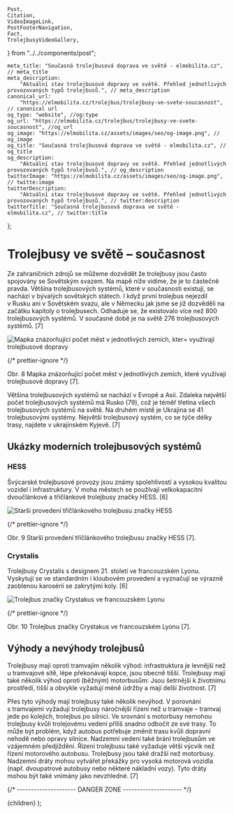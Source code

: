 	Post,
	Citation,
	VideoImageLink,
	PostFooterNavigation,
	Fact,
	TrolejbusyVideoGallery,
} from "../../components/post";


	meta_title: "Současná trolejbusová doprava ve světě - elmobilita.cz", // meta_title
	meta_description:
		"Aktuální stav trolejbusové dopravy ve světě. Přehled jednotlivých provozovaných typů trolejbusů.", // meta_description
	canonical_url:
		"https://elmobilita.cz/trolejbus/trolejbusy-ve-svete-soucasnost", // canonical url
	og_type: "website", //og:type
	og_url: "https://elmobilita.cz/trolejbus/trolejbusy-ve-svete-soucasnost", //og_url
	og_image: "https://elmobilita.cz/assets/images/seo/og-image.png", // og_image
	og_title: "Současná trolejbusová doprava ve světě - elmobilita.cz", // og_title
	og_description:
		"Aktuální stav trolejbusové dopravy ve světě. Přehled jednotlivých provozovaných typů trolejbusů.", // og_description
	twitterImage: "https://elmobilita.cz/assets/images/seo/og-image.png", // twitte:image
	twitterDescription:
		"Aktuální stav trolejbusové dopravy ve světě. Přehled jednotlivých provozovaných typů trolejbusů.", // twitter:description
	twitterTitle: "Současná trolejbusová doprava ve světě - elmobilita.cz", // twitter:title
};

# Trolejbusy ve světě – současnost

Ze zahraničních zdrojů se můžeme dozvědět že trolejbusy jsou často spojovány se Sovětským svazem. Na mapě níže vidíme, že je to částečně pravda. Většina trolejbusových systémů, které v současnosti existují, se nachází v&nbsp;bývalých sovětských státech. I&nbsp;když první trolejbus nejezdil v&nbsp;Rusku ani v&nbsp;Sovětském svazu, ale v Německu jak jsme se již dozvěděli na začátku kapitoly o&nbsp;trolejbusech. Odhaduje se, že existovalo více než 800 trolejbusových systémů. V&nbsp;současné době je na světě 276 trolejbusových systémů.&nbsp;<Citation href="/trolejbus/zdroje/#trolleybus-systems">[7]</Citation>

![Mapka znázorňující počet měst v jednotlivých zemích, kter= využívají trolejbusové dopravy](/assets/images/trolejbus/world-trolleybuses-map.webp)

{/* prettier-ignore */}
<figcaption>
	Obr. 8 Mapka znázorňující počet měst v&nbsp;jednotlivých zemích, které využívají trolejbusové dopravy&nbsp;<Citation href="/trolejbus/zdroje/#trolleybus-systems">[7]</Citation>.
</figcaption>

Většina trolejbusových systémů se nachází v Evropě a&nbsp;Asii. Zdaleka největší počet trolejbusových systémů má Rusko (79), což je téměř třetina všech trolejbusových systémů na světě. Na druhém místě je Ukrajina se 41 trolejbusovými systémy. Největší trolejbusový systém, co se týče délky trasy, najdete v ukrajinském Kyjevě.&nbsp;<Citation href="/trolejbus/zdroje/#trolleybus-systems">[7]</Citation>

## Ukázky moderních trolejbusových systémů

### HESS

Švýcarské trolejbusové provozy jsou známy spolehlivostí a&nbsp;vysokou kvalitou vozidel i&nbsp;infrastruktury. V&nbsp;moha městech se používají velkokapacitní dvoučlánkové a&nbsp;tříčlánkové trolejbusy značky HESS.&nbsp;<Citation href="trolejbus/zdroje/#trolejbusyvpraze-trolejbusy-ve-svete">[6]</Citation>

![Starší provedení tříčlánkového trolejbusu značky HESS](/assets/images/trolejbus/hess.webp)

{/* prettier-ignore */}
<figcaption>
	Obr. 9 Starší provedení tříčlánkového trolejbusu značky HESS&nbsp;<Citation href="/trolejbus/zdroje/#trolleybus-systems">[7]</Citation>.
</figcaption>

### Crystalis

Trolejbusy Crystalis s&nbsp;designem 21. století ve francouzském Lyonu. Vyskytují se ve standardním i&nbsp;kloubovém provedení a&nbsp;vyznačují se výrazně zaoblenou karosérií se zakrytými koly.&nbsp;<Citation href="trolejbus/zdroje/#trolejbusyvpraze-trolejbusy-ve-svete">[6]</Citation>

![Trolejbus značky Crystakus ve francouzském Lyonu](/assets/images/trolejbus/crystalis.webp)

{/* prettier-ignore */}
<figcaption>
	Obr. 10 Trolejbus značky Crystakus ve francouzském Lyonu&nbsp;<Citation href="/trolejbus/zdroje/#trolleybus-systems">[7]</Citation>.
</figcaption>

## Výhody a nevýhody trolejbusů

Trolejbusy mají oproti tramvajím několik výhod: infrastruktura je levnější než u&nbsp;tramvajové sítě, lépe překonávají kopce, jsou obecně tišší. Trolejbusy mají také několik výhod oproti (běžným) motorbusům: Jsou šetrnější k&nbsp;životnímu prostředí, tišší a&nbsp;obvykle vyžadují méně údržby a&nbsp;mají delší životnost.&nbsp;<Citation href="/trolejbus/zdroje/#trolleybus-systems">[7]</Citation>

Přes tyto výhody mají trolejbusy také několik nevýhod. V&nbsp;porovnání s&nbsp;tramvajemi vyžadují trolejbusy náročnější řízení než u&nbsp;tramvaje – tramvaj jede po kolejích, trolejbus po silnici. Ve srovnání s&nbsp;motorbusy nemohou trolejbusy kvůli trolejovému vedení příliš snadno odbočit ze své trasy. To může být problém, když autobus potřebuje změnit trasu kvůli dopravní nehodě nebo opravy silnice. Nadzemní vedení také brání trolejbusům ve vzájemném předjíždění. Řízení trolejbusu také vyžaduje větší výcvik než řízení motorového autobusu. Trolejbusy jsou také dražší než motorbusy. Nadzemní dráty mohou vytvářet překážky pro vysoká motorová vozidla (např. dvoupatrové autobusy nebo některé nákladní vozy). Tyto dráty mohou být také vnímány jako nevzhledné.&nbsp;<Citation href="/trolejbus/zdroje/#trolleybus-systems">[7]</Citation>

<PostFooterNavigation
	hrefPrevious="/trolejbus/trolejbusy-ve-svete-historie"
	hrefNext="/trolejbus/zdroje"
	next="Následující"
	previous="Předchozí"
	previousEnabled="true"
	nextEnabled="true"
/>
{/* --------------------- DANGER ZONE --------------------- */}

<DefaultLayout metaData={metaData}>
	<MDXProvider
		components={{
			h2: H2,
			h3: H3,
			h4: H4,
			h6: H5,
			h5: H6,
		}}
	>
		<Post>{children}</Post>
	</MDXProvider>
</DefaultLayout>
);
